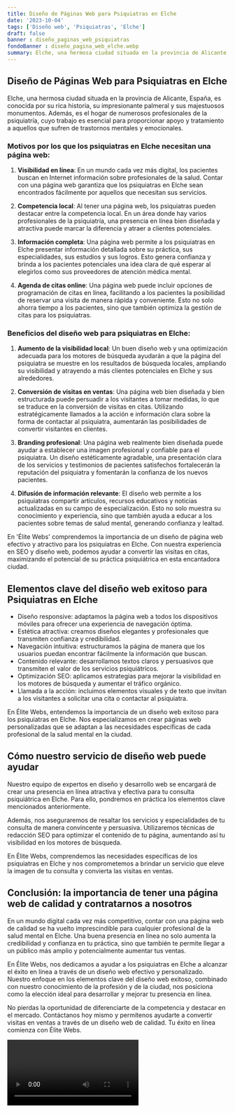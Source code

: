 ```yaml
---
title: Diseño de Páginas Web para Psiquiatras en Elche
date: '2023-10-04'
tags: ['Diseño web', 'Psiquiatras', 'Elche']
draft: false
banner : diseño_paginas_web_psiquiatras
fondoBanner : diseño_pagina_web_elche.webp
summary: Elche, una hermosa ciudad situada en la provincia de Alicante, España, es conocida por su rica historia, su impresionante palmeral y sus majestuosos monumentos. Además, es el hogar de numerosos profesionales de la psiquiatría, cuyo trabajo es esencial para proporcionar apoyo y tratamiento a aquellos que sufren de trastornos mentales y emocionales.
---
```


## Diseño de Páginas Web para Psiquiatras en Elche

Elche, una hermosa ciudad situada en la provincia de Alicante, España, es conocida por su rica historia, su impresionante palmeral y sus majestuosos monumentos. Además, es el hogar de numerosos profesionales de la psiquiatría, cuyo trabajo es esencial para proporcionar apoyo y tratamiento a aquellos que sufren de trastornos mentales y emocionales.

### Motivos por los que los psiquiatras en Elche necesitan una página web:

1. **Visibilidad en línea**: En un mundo cada vez más digital, los pacientes buscan en Internet información sobre profesionales de la salud. Contar con una página web garantiza que los psiquiatras en Elche sean encontrados fácilmente por aquellos que necesitan sus servicios.

2. **Competencia local**: Al tener una página web, los psiquiatras pueden destacar entre la competencia local. En un área donde hay varios profesionales de la psiquiatría, una presencia en línea bien diseñada y atractiva puede marcar la diferencia y atraer a clientes potenciales.

3. **Información completa**: Una página web permite a los psiquiatras en Elche presentar información detallada sobre su práctica, sus especialidades, sus estudios y sus logros. Esto genera confianza y brinda a los pacientes potenciales una idea clara de qué esperar al elegirlos como sus proveedores de atención médica mental.

4. **Agenda de citas online**: Una página web puede incluir opciones de programación de citas en línea, facilitando a los pacientes la posibilidad de reservar una visita de manera rápida y conveniente. Esto no solo ahorra tiempo a los pacientes, sino que también optimiza la gestión de citas para los psiquiatras.

### Beneficios del diseño web para psiquiatras en Elche:

1. **Aumento de la visibilidad local**: Un buen diseño web y una optimización adecuada para los motores de búsqueda ayudarán a que la página del psiquiatra se muestre en los resultados de búsqueda locales, ampliando su visibilidad y atrayendo a más clientes potenciales en Elche y sus alrededores.

2. **Conversión de visitas en ventas**: Una página web bien diseñada y bien estructurada puede persuadir a los visitantes a tomar medidas, lo que se traduce en la conversión de visitas en citas. Utilizando estratégicamente llamados a la acción e información clara sobre la forma de contactar al psiquiatra, aumentarán las posibilidades de convertir visitantes en clientes.

3. **Branding profesional**: Una página web realmente bien diseñada puede ayudar a establecer una imagen profesional y confiable para el psiquiatra. Un diseño estéticamente agradable, una presentación clara de los servicios y testimonios de pacientes satisfechos fortalecerán la reputación del psiquiatra y fomentarán la confianza de los nuevos pacientes.

4. **Difusión de información relevante**: El diseño web permite a los psiquiatras compartir artículos, recursos educativos y noticias actualizadas en su campo de especialización. Esto no solo muestra su conocimiento y experiencia, sino que también ayuda a educar a los pacientes sobre temas de salud mental, generando confianza y lealtad.

En 'Élite Webs' comprendemos la importancia de un diseño de página web efectivo y atractivo para los psiquiatras en Elche. Con nuestra experiencia en SEO y diseño web, podemos ayudar a convertir las visitas en citas, maximizando el potencial de su práctica psiquiátrica en esta encantadora ciudad.

<GifSeo />

<Cta />

## Elementos clave del diseño web exitoso para Psiquiatras en Elche

- Diseño responsive: adaptamos la página web a todos los dispositivos móviles para ofrecer una experiencia de navegación óptima.
- Estética atractiva: creamos diseños elegantes y profesionales que transmiten confianza y credibilidad.
- Navegación intuitiva: estructuramos la página de manera que los usuarios puedan encontrar fácilmente la información que buscan.
- Contenido relevante: desarrollamos textos claros y persuasivos que transmiten el valor de los servicios psiquiátricos.
- Optimización SEO: aplicamos estrategias para mejorar la visibilidad en los motores de búsqueda y aumentar el tráfico orgánico.
- Llamada a la acción: incluimos elementos visuales y de texto que invitan a los visitantes a solicitar una cita o contactar al psiquiatra.

En Élite Webs, entendemos la importancia de un diseño web exitoso para los psiquiatras en Elche. Nos especializamos en crear páginas web personalizadas que se adaptan a las necesidades específicas de cada profesional de la salud mental en la ciudad.

## Cómo nuestro servicio de diseño web puede ayudar

Nuestro equipo de expertos en diseño y desarrollo web se encargará de crear una presencia en línea atractiva y efectiva para tu consulta psiquiátrica en Elche. Para ello, pondremos en práctica los elementos clave mencionados anteriormente.

Además, nos aseguraremos de resaltar los servicios y especialidades de tu consulta de manera convincente y persuasiva. Utilizaremos técnicas de redacción SEO para optimizar el contenido de tu página, aumentando así tu visibilidad en los motores de búsqueda.

En Élite Webs, comprendemos las necesidades específicas de los psiquiatras en Elche y nos comprometemos a brindar un servicio que eleve la imagen de tu consulta y convierta las visitas en ventas.

## Conclusión: la importancia de tener una página web de calidad y contratarnos a nosotros

En un mundo digital cada vez más competitivo, contar con una página web de calidad se ha vuelto imprescindible para cualquier profesional de la salud mental en Elche. Una buena presencia en línea no solo aumenta la credibilidad y confianza en tu práctica, sino que también te permite llegar a un público más amplio y potencialmente aumentar tus ventas.

En Élite Webs, nos dedicamos a ayudar a los psiquiatras en Elche a alcanzar el éxito en línea a través de un diseño web efectivo y personalizado. Nuestro enfoque en los elementos clave del diseño web exitoso, combinado con nuestro conocimiento de la profesión y de la ciudad, nos posiciona como la elección ideal para desarrollar y mejorar tu presencia en línea.

No pierdas la oportunidad de diferenciarte de la competencia y destacar en el mercado. Contáctanos hoy mismo y permítenos ayudarte a convertir visitas en ventas a través de un diseño web de calidad. Tu éxito en línea comienza con Élite Webs.

<Video />

<CtaBot job='Psiquiatras' city='Elche'/>

<Gmaps query='Elche+españa+maps' />
